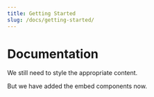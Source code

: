 ```yaml
---
title: Getting Started
slug: /docs/getting-started/
---
```


# Documentation

We still need to style the appropriate content.&#x20;

But we have added the embed components now.

<Actions
  label="This wont go anywhere, don't worry"
  type="button"
  icon="true"
  link="/docs/getting-started"
/>

